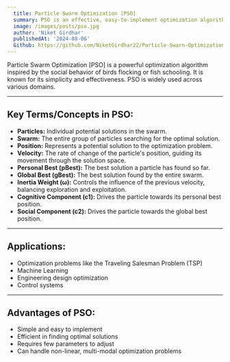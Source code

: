 ```yaml
---
  title: Particle Swarm Optimization [PSO]
  summary: PSO is an effective, easy-to-implement optimization algorithm inspired by social behavior in nature, used across various fields for solving complex problems like machine learning and engineering design.
  image: /images/posts/pso.jpg
  author: 'Niket Girdhar'
  publishedAt: '2024-08-06'
  Github: https://github.com/NiketGirdhar22/Particle-Swarn-Optimization
---
```


Particle Swarm Optimization [PSO] is a powerful optimization algorithm inspired by the social behavior of birds flocking or fish schooling. It is known for its simplicity and effectiveness. PSO is widely used across various domains.

---

## Key Terms/Concepts in PSO:

- **Particles:** Individual potential solutions in the swarm.
- **Swarm:** The entire group of particles searching for the optimal solution.
- **Position:** Represents a potential solution to the optimization problem.
- **Velocity:** The rate of change of the particle's position, guiding its movement through the solution space.
- **Personal Best (pBest):** The best solution a particle has found so far.
- **Global Best (gBest):** The best solution found by the entire swarm.
- **Inertia Weight (ω):** Controls the influence of the previous velocity, balancing exploration and exploitation.
- **Cognitive Component (c1):** Drives the particle towards its personal best position.
- **Social Component (c2):** Drives the particle towards the global best position.

---

## Applications:

- Optimization problems like the Traveling Salesman Problem (TSP)
- Machine Learning
- Engineering design optimization
- Control systems

---

## Advantages of PSO:

- Simple and easy to implement
- Efficient in finding optimal solutions
- Requires few parameters to adjust
- Can handle non-linear, multi-modal optimization problems